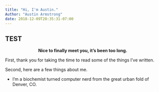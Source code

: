 ```yaml
---
title: "Hi, I'm Austin."
Author: "Austin Armstrong"
date: 2018-12-09T20:35:31-07:00
---
```


## TEST

<p style="text-align: center; font-weight: bold;"> Nice to finally meet you, it's been too long.</p>

First, thank you for taking the time to read some of the things I've written.

Second, here are a few things about me.

- I'm a biochemist turned computer nerd from the great urban fold of Denver, CO. </br>